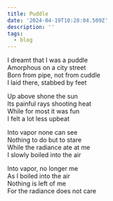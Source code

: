 ```yaml
---
title: Puddle
date: '2024-04-19T10:28:04.509Z'
description: ''
tags:
  - blog
---
```



I dreamt that I was a puddle\
Amorphous on a city street\
Born from pipe, not from cuddle\
I laid there, stabbed by feet

Up above shone the sun\
Its painful rays shooting heat\
While for most it was fun\
I felt a lot less upbeat

Into vapor none can see\
Nothing to do but to stare\
While the radiance ate at me\
I slowly boiled into the air

Into vapor, no longer me\
As I boiled into the air\
Nothing is left of me\
For the radiance does not care